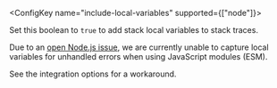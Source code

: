 <ConfigKey name="include-local-variables" supported={["node"]}>

Set this boolean to `true` to add stack local variables to stack traces.

<Alert level="warning">

Due to an [open Node.js issue](https://github.com/nodejs/node/issues/38439), we are currently unable to capture local variables for unhandled errors when using JavaScript modules (ESM).

See the <PlatformLink to="/integrations/default-integrations/#localvariables">integration options</PlatformLink> for a workaround.

</Alert>

</ConfigKey>

